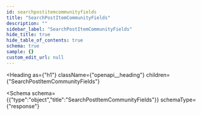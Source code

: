 ```yaml
---
id: searchpostitemcommunityfields
title: "SearchPostItemCommunityFields"
description: ""
sidebar_label: "SearchPostItemCommunityFields"
hide_title: true
hide_table_of_contents: true
schema: true
sample: {}
custom_edit_url: null
---
```



<Heading
  as={"h1"}
  className={"openapi__heading"}
  children={"SearchPostItemCommunityFields"}
>
</Heading>





<Schema
  schema={{"type":"object","title":"SearchPostItemCommunityFields"}}
  schemaType={"response"}
>
  
</Schema>
            